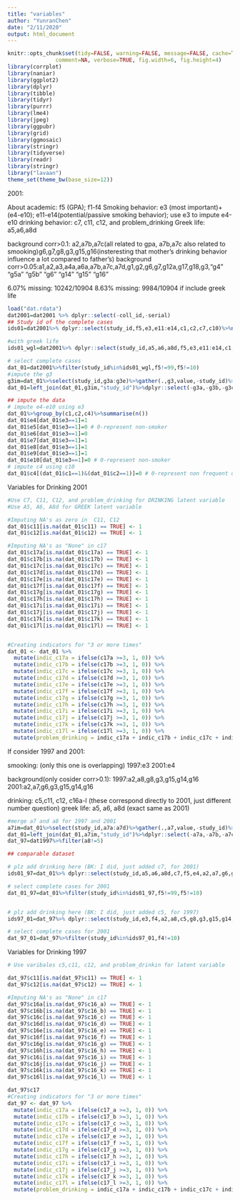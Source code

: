 ```yaml
---
title: "variables"
author: "YunranChen"
date: "2/11/2020"
output: html_document
---
```


```r
knitr::opts_chunk$set(tidy=FALSE, warning=FALSE, message=FALSE, cache=TRUE, 
               comment=NA, verbose=TRUE, fig.width=6, fig.height=4)
library(corrplot)
library(naniar)
library(ggplot2)
library(dplyr)
library(tibble)
library(tidyr)
library(purrr)
library(lme4)
library(jpeg)
library(ggpubr)
library(grid)
library(ggmosaic)
library(stringr)
library(tidyverse)
library(readr)
library(stringr)
library("lavaan")
theme_set(theme_bw(base_size=12))

```

2001:

About academic: f5 (GPA); f1-f4
Smoking behavior: e3 (most important)+(e4-e10); e11-e14(potential/passive smoking behavior); use e3 to impute e4-e10
drinking behavior: c7, c11, c12, and problem_drinking
Greek life: a5,a6,a8d

background corr>0.1: a2,a7b,a7c(all related to gpa, a7b,a7c also related to smooking)g6,g7,g8,g3,g15,g16(insteresting that mother's drinking behavior influence a lot compared to father's)
background corr>0.05:a1,a2,a3,a4a,a6a,a7b,a7c,a7d,g1,g2,g6,g7,g12a,g17,g18,g3,"g4"  "g5a" "g5b" "g6"  "g14" "g15" "g16"

6.07% missing: 10242/10904
8.63% missing: 9984/10904 if include greek life

```r
load("dat.rdata")
dat2001=dat2001 %>% dplyr::select(-coll_id,-serial)
## Study id of the complete cases
ids01=dat2001%>% dplyr::select(study_id,f5,e3,e11:e14,c1,c2,c7,c10)%>%na.omit()%>%pull(study_id)

#with greek life
ids01_wgl=dat2001%>% dplyr::select(study_id,a5,a6,a8d,f5,e3,e11:e14,c1,c2,c7,c10)%>%na.omit()%>%pull(study_id)

# select complete cases
dat_01=dat2001%>%filter(study_id%in%ids01_wgl,f5!=99,f5!=10)
#impute the g3
g3im=dat_01%>%select(study_id,g3a:g3e)%>%gather(.,g3,value,-study_id)%>%na.omit()%>%select(-value)%>%mutate(g3=as.factor(g3)%>%as.numeric())
dat_01=left_join(dat_01,g3im,"study_id")%>%dplyr::select(-g3a,-g3b,-g3c,-g3d,-g3e,-g12b)

## impute the data
# impute e4-e10 using e3
dat_01%>%group_by(c1,c2,c4)%>%summarise(n())
dat_01$e4[dat_01$e3==1]=1
dat_01$e5[dat_01$e3==1]=0 # 0-represent non-smoker
dat_01$e6[dat_01$e3==1]=0
dat_01$e7[dat_01$e3==1]=1
dat_01$e8[dat_01$e3==1]=1
dat_01$e9[dat_01$e3==1]=1 
dat_01$e10[dat_01$e3==1]=0 # 0-represent non-smoker
# impute c4 using c10
dat_01$c4[(dat_01$c1==1)&(dat_01$c2==1)]=0 # 0-represent non frequent drinker
```

Variables for Drinking 2001 

```r
#Use C7, C11, C12, and problem_drinking for DRINKING latent variable
#Use A5, A6, A8d for GREEK latent variable

#Imputing NA's as zero in  C11, C12
dat_01$c11[is.na(dat_01$c11) == TRUE] <- 1
dat_01$c12[is.na(dat_01$c12) == TRUE] <- 1

#Imputing NA's as "None" in c17
dat_01$c17a[is.na(dat_01$c17a) == TRUE] <- 1
dat_01$c17b[is.na(dat_01$c17b) == TRUE] <- 1
dat_01$c17c[is.na(dat_01$c17c) == TRUE] <- 1
dat_01$c17d[is.na(dat_01$c17d) == TRUE] <- 1
dat_01$c17e[is.na(dat_01$c17e) == TRUE] <- 1
dat_01$c17f[is.na(dat_01$c17f) == TRUE] <- 1
dat_01$c17g[is.na(dat_01$c17g) == TRUE] <- 1
dat_01$c17h[is.na(dat_01$c17h) == TRUE] <- 1
dat_01$c17i[is.na(dat_01$c17i) == TRUE] <- 1
dat_01$c17j[is.na(dat_01$c17j) == TRUE] <- 1
dat_01$c17k[is.na(dat_01$c17k) == TRUE] <- 1
dat_01$c17l[is.na(dat_01$c17l) == TRUE] <- 1


#Creating indicators for "3 or more times"
dat_01 <- dat_01 %>% 
  mutate(indic_c17a = ifelse(c17a >=3, 1, 0)) %>% 
  mutate(indic_c17b = ifelse(c17b >=3, 1, 0)) %>%
  mutate(indic_c17c = ifelse(c17c >=3, 1, 0)) %>%
  mutate(indic_c17d = ifelse(c17d >=3, 1, 0)) %>%
  mutate(indic_c17e = ifelse(c17e >=3, 1, 0)) %>%
  mutate(indic_c17f = ifelse(c17f >=3, 1, 0)) %>%
  mutate(indic_c17g = ifelse(c17g >=3, 1, 0)) %>%
  mutate(indic_c17h = ifelse(c17h >=3, 1, 0)) %>%
  mutate(indic_c17i = ifelse(c17i >=3, 1, 0)) %>%
  mutate(indic_c17j = ifelse(c17j >=3, 1, 0)) %>%
  mutate(indic_c17k = ifelse(c17k >=3, 1, 0)) %>%
  mutate(indic_c17l = ifelse(c17l >=3, 1, 0)) %>% 
  mutate(problem_drinking = indic_c17a + indic_c17b + indic_c17c + indic_c17d + indic_c17e + indic_c17f + indic_c17g + indic_c17h + indic_c17i +indic_c17j + indic_c17k + indic_c17l)

```


If consider 1997 and 2001:


smooking: (only this one is overlapping)
1997:e3
2001:e4

background(only cosider corr>0.1):
1997:a2,a8,g8,g3,g15,g14,g16
2001:a2,a7,g6,g3,g15,g14,g16


drinking: c5,c11, c12, c16a-l (these correspond directly to 2001, just different number question)
greek life: a5, a6, a8d (exact same as 2001)



```r
#merge a7 and a8 for 1997 and 2001
a7im=dat_01%>%select(study_id,a7a:a7d)%>%gather(.,a7,value,-study_id)%>%na.omit()%>%select(-value)%>%mutate(a7=as.factor(a7)%>%as.numeric())
dat_01=left_join(dat_01,a7im,"study_id")%>%dplyr::select(-a7a,-a7b,-a7c,-a7d)
dat_97=dat1997%>%filter(a8!=5)

## comparable dataset

# plz add drinking here (BK: I did, just added c7, for 2001)
ids01_97=dat_01%>% dplyr::select(study_id,a5,a6,a8d,c7,f5,e4,a2,a7,g6,g3,g15,g14,g16)%>%na.omit()%>%pull(study_id)

# select complete cases for 2001
dat_01_97=dat_01%>%filter(study_id%in%ids01_97,f5!=99,f5!=10)


# plz add drinking here (BK: I did, just added c5, for 1997)
ids97_01=dat_97%>% dplyr::select(study_id,e3,f4,a2,a8,c5,g8,g3,g15,g14,g16)%>%na.omit()%>%pull(study_id)

# select complete cases for 2001
dat_97_01=dat_97%>%filter(study_id%in%ids97_01,f4!=10)

```

Variables for Drinking 1997

```r
# Use varibales c5,c11, c12, and problem_drinkin for latent variable

dat_97$c11[is.na(dat_97$c11) == TRUE] <- 1
dat_97$c12[is.na(dat_97$c12) == TRUE] <- 1

#Imputing NA's as "None" in c17
dat_97$c16a[is.na(dat_97$c16_a) == TRUE] <- 1
dat_97$c16b[is.na(dat_97$c16_b) == TRUE] <- 1
dat_97$c16c[is.na(dat_97$c16_c) == TRUE] <- 1
dat_97$c16d[is.na(dat_97$c16_d) == TRUE] <- 1
dat_97$c16e[is.na(dat_97$c16_e) == TRUE] <- 1
dat_97$c16f[is.na(dat_97$c16_f) == TRUE] <- 1
dat_97$c16g[is.na(dat_97$c16_g) == TRUE] <- 1
dat_97$c16h[is.na(dat_97$c16_h) == TRUE] <- 1
dat_97$c16i[is.na(dat_97$c16_i) == TRUE] <- 1
dat_97$c16j[is.na(dat_97$c16_j) == TRUE] <- 1
dat_97$c16k[is.na(dat_97$c16_k) == TRUE] <- 1
dat_97$c16l[is.na(dat_97$c16_l) == TRUE] <- 1

dat_97$c17
#Creating indicators for "3 or more times"
dat_97 <- dat_97 %>% 
  mutate(indic_c17a = ifelse(c17_a >=3, 1, 0)) %>% 
  mutate(indic_c17b = ifelse(c17_b >=3, 1, 0)) %>%
  mutate(indic_c17c = ifelse(c17_c >=3, 1, 0)) %>%
  mutate(indic_c17d = ifelse(c17_d >=3, 1, 0)) %>%
  mutate(indic_c17e = ifelse(c17_e >=3, 1, 0)) %>%
  mutate(indic_c17f = ifelse(c17_f >=3, 1, 0)) %>%
  mutate(indic_c17g = ifelse(c17_g >=3, 1, 0)) %>%
  mutate(indic_c17h = ifelse(c17_h >=3, 1, 0)) %>%
  mutate(indic_c17i = ifelse(c17_i >=3, 1, 0)) %>%
  mutate(indic_c17j = ifelse(c17_j >=3, 1, 0)) %>%
  mutate(indic_c17k = ifelse(c17_k >=3, 1, 0)) %>%
  mutate(indic_c17l = ifelse(c17_l >=3, 1, 0)) %>% 
  mutate(problem_drinking = indic_c17a + indic_c17b + indic_c17c + indic_c17d + indic_c17e + indic_c17f + indic_c17g + indic_c17h + indic_c17i +indic_c17j + indic_c17k + indic_c17l)
```



